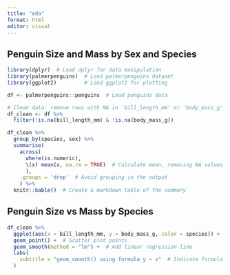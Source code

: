 ```yaml
---
title: "eda"
format: html
editor: visual
---
```


## Penguin Size and Mass by Sex and Species

```r
library(dplyr)  # Load dplyr for data manipulation
library(palmerpenguins)  # Load palmerpenguins dataset
library(ggplot2)         # Load ggplot2 for plotting

df <- palmerpenguins::penguins  # Load penguins data
```

```r
# Clean data: remove rows with NA in 'bill_length_mm' or 'body_mass_g'
df_clean <- df %>%
  filter(!is.na(bill_length_mm) & !is.na(body_mass_g))

df_clean %>%
  group_by(species, sex) %>%
  summarise(
    across(
      where(is.numeric), 
      \(x) mean(x, na.rm = TRUE)  # Calculate mean, removing NA values
      ),
    .groups = 'drop'  # Avoid grouping in the output
    ) %>%
  knitr::kable()  # Create a markdown table of the summary
```

## Penguin Size vs Mass by Species

```r
df_clean %>%
  ggplot(aes(x = bill_length_mm, y = body_mass_g, color = species)) +
  geom_point() +  # Scatter plot points
  geom_smooth(method = "lm") +  # Add linear regression line
  labs(
    subtitle = "geom_smooth() using formula y ~ x"  # Indicate formula used in plot subtitle
  )
```
